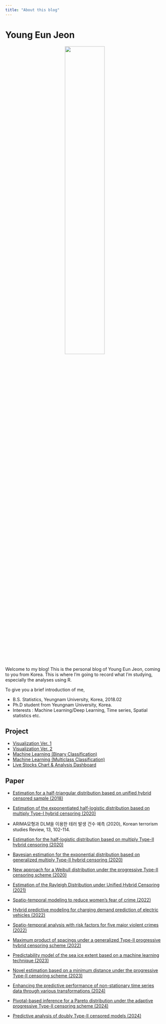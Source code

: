 ---
title: "About this blog"
---

# Young Eun Jeon

<center>
  ![](images/profile.png){width=50%}
</center>

Welcome to my blog! This is the personal blog of Young Eun Jeon, coming to you from Korea. 
This is where I'm going to record what I'm studying, especially the analyses using R. 

To give you a brief introduction of me,

- B.S. Statistics, Yeungnam University, Korea, 2018.02
- Ph.D student from Yeungnam University, Korea.
- Interests :  Machine Learning/Deep Learning, Time series, Spatial statistics etc.

## Project

- [Visualization Ver. 1](https://leehoo1928.shinyapps.io/ggplot_Ver1/)
- [Visualization Ver. 2](https://leehoo1928.shinyapps.io/ggplot_Ver2/)
- [Machine Learning (Binary Classification)](https://jjjjye.shinyapps.io/MachineLearning_Ver2/)
- [Machine Learning (Multiclass Classification)](https://jjjjye.shinyapps.io/MachineLearning_Multinomial/)
- [Live Stocks Chart & Analysis Dashboard](https://jjjjye.shinyapps.io/Stock_Analysis/)

## Paper

- [Estimation for a half-triangular distribution based on unified hybrid censored sample (2018)](http://www.kdiss.org/journal/view.html?uid=2446&page=&sort=&scale=10&all_k=&s_t=&s_a=Young+Eun+Jeon&s_k=&s_v=&s_n=&spage=&pn=search&year=&vmd=Full)

- [Estimation of the exponentiated half-logistic distribution based on multiply Type-I hybrid censoring (2020)](http://www.csam.or.kr/journal/view.html?doi=10.29220/CSAM.2020.27.1.047)

- ARIMA모형과 DLM을 이용한 테러 발생 건수 예측 (2020), Korean terrorism studies Review, 13, 102-114.

- [Estimation for the half-logistic distribution based on multiply Type-II hybrid censoring (2020)](https://www.sciencedirect.com/science/article/abs/pii/S037843712030220X)

- [Bayesian estimation for the exponential distribution based on generalized multiply Type-II hybrid censoring (2020)](http://www.csam.or.kr/journal/view.html?doi=10.29220/CSAM.2020.27.4.413)

- [New approach for a Weibull distribution under the progressive Type-II censoring scheme (2020)](https://www.mdpi.com/2227-7390/8/10/1713)

- [Estimation of the Rayleigh Distribution under Unified Hybrid Censoring (2021)](https://ajs.or.at/index.php/ajs/article/view/990)

- [Spatio-temporal modeling to reduce women's fear of crime (2022)](http://www.kdiss.org/journal/view.html?uid=2789&&vmd=Full)

- [Hybrid predictive modeling for charging demand prediction of electric vehicles (2022)](https://www.mdpi.com/2071-1050/14/9/5426)

- [Spatio-temporal analysis with risk factors for five major violent crimes (2022)](http://www.koreascience.or.kr/article/JAKO202231461117552.page)

- [Maximum product of spacings under a generalized Type-II progressive hybrid censoring scheme (2022)](http://www.csam.or.kr/journal/view.html?uid=2017&&vmd=Full)

- [Predictability model of the sea ice extent based on a machine learning technique (2023)](http://www.kdiss.org/journal/view.html?uid=2906&page=&sort=&scale=10&all_k=&s_t=&s_a=Suk-Bok+Kang&s_k=&s_v=&s_n=&spage=&pn=search&year=&vmd=Full)

- [Novel estimation based on a minimum distance under the progressive Type-II censoring scheme (2023)](http://www.csam.or.kr/journal/view.html?uid=2059&sort=&scale=&key=year&keyword=&s_v=30&s_n=4&pn=vol&year=2023&vmd=Full)

- [Enhancing the predictive performance of non-stationary time series data through various transformations (2024)](http://www.kdiss.org/journal/view.html?uid=2970&&vmd=Full)

- [Pivotal-based inference for a Pareto distribution under the adaptive progressive Type-II censoring scheme (2024)](https://www.aimspress.com/article/doi/10.3934/math.2024295)

- [Predictive analysis of doubly Type-II censored models (2024)](https://www.aimspress.com/article/doi/10.3934/math.20241383?viewType=HTML)
